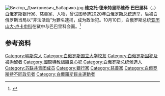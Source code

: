 [[File:Виктор_Дмитриевич_Бабарико.jpg|thumb]]
'''维克托·德米特里耶维奇·巴巴里科'''（{{lang-be|Віктар Дзмітрыевіч Бабарыка}}，{{bd|1963年|11月9日|||}}）[[白俄罗斯|白俄罗斯]]银行家、慈善家、{{Link-en|白俄罗斯反对派|Belarusian opposition|政治反对派}}人物，曾试图参选[[2020年白俄罗斯总统选举|2020年白俄罗斯总统选举]]，后被白俄罗斯当局以“非法活动”为罪名逮捕，成为政治犯。10月10日，白俄罗斯总统[[亚历山大·卢卡申科|亚历山大·卢卡申科]]在狱中与巴巴里科会面。<ref>{{cite news |title=白俄罗斯总统卢卡申科探视狱中政敌 |url=https://www.voachinese.com/a/belarus-leader-visits-foes-in-prison-20201011/5616964.html |accessdate=2020-10-12 |agency=美联社 |publisher=VOA |date=2020-10-11}}</ref>

==参考资料==
{{reflist}}

{{白俄羅斯民主運動}}
{{authority control}}
{{DEFAULTSORT:Babaryka, Viktar}}
[[Category:明斯克人|Category:明斯克人]]
[[Category:白俄罗斯国立大学校友|Category:白俄罗斯国立大学校友]]
[[Category:白俄罗斯囚犯及被拘留者|Category:白俄罗斯囚犯及被拘留者]]
[[Category:國際特赦組織良心犯|Category:國際特赦組織良心犯]]
[[Category:白俄罗斯总统候选人|Category:白俄罗斯总统候选人]]
[[Category:苏联共青团成员|Category:苏联共青团成员]]
[[Category:银行家|Category:银行家]]
[[Category:慈善家|Category:慈善家]]
[[Category:白俄罗斯持不同政见者|Category:白俄罗斯持不同政见者]]
[[Category:白俄羅斯民主運動者|Category:白俄羅斯民主運動者]]